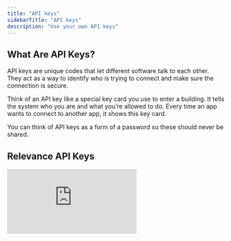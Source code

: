 ```yaml
---
title: "API keys"
sidebarTitle: "API keys"
description: "Use your own API keys"
---
```


## What Are API Keys?

API keys are unique codes that let different software talk to each other. They act as a way to identify who is trying to connect and make sure the connection is secure.

Think of an API key like a special key card you use to enter a building. It tells the system who you are and what you’re allowed to do. Every time an app wants to connect to another app, it shows this key card.

<Warning>
  You can think of API keys as a form of a password so these should never be shared.
</Warning>

## Relevance API Keys

<div style={{ width:"100%",position:"relative",paddingTop:"56.25%" }}>
<iframe src="https://app.supademo.com/demo/cmbeoyan532xfsn1rpstgz8rq" frameBorder="0" title="Build an AI agent from scratch in Relevance AI" allow="clipboard-write" webkitallowfullscreen="true" mozallowfullscreen="true" allowfullscreen style={{ position:"absolute",top:0,left:0,width:"100%",height:"100%",border:"3px solid #5E43CE",borderRadius:"10px" }} />

</div>

You can also generate your own Relevance API key to use tools or agents in other platforms.

## Custom API Keys

<div style={{ width:"100%",position:"relative",paddingTop:"56.25%" }}>
<iframe src="https://app.supademo.com/demo/cmbeq239033gnsn1rutaovwka" frameBorder="0" title="Build an AI agent from scratch in Relevance AI" allow="clipboard-write" webkitallowfullscreen="true" mozallowfullscreen="true" allowfullscreen style={{ position:"absolute",top:0,left:0,width:"100%",height:"100%",border:"3px solid #5E43CE",borderRadius:"10px" }} />

</div>

If the integration you would like to use is not on the list, you can add a custom one.

To access it, you can get to it using `{{secrets.chains_your_api_key}}`

### Region and URL endpoints

<Snippet file="region-and-url.mdx" />

## Links

On the sidebar, you have access to

- [Home](/get-started/key-concepts): your home page on Relevance
- [Agent](/get-started/key-concepts/agent): your own AI assistant powered by LLMs and tools
- [Tools](/get-started/key-concepts/tools): analysis tools/flows powered by LLMs
- [Knolwedge](/get-started/key-concepts/knowledge): sources of truth provided by you in variety of acceptable formats such as PDF, CSV, Audio
- [Templates](/templates): variety of analysis tools / flows built and maintained by Relevance
